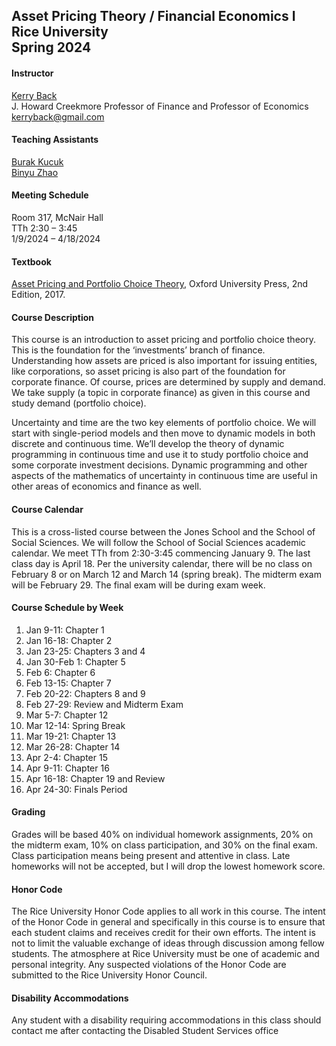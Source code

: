 ## Asset Pricing Theory / Financial Economics I<br>Rice University <br>Spring 2024


#### Instructor

[Kerry Back](http://kerryback.com)
<br>
J. Howard Creekmore Professor of Finance and Professor of Economics<br>
<a href="mailto:kerryback@gmail.com">kerryback@gmail.com</a>

#### Teaching Assistants

[Burak Kucuk](mailto:kb53@rice.edu)<br>
[Binyu Zhao](mailto:bz27@rice.edu)

#### Meeting Schedule

Room 317, McNair Hall<br>
TTh 2:30 -- 3:45<br>
1/9/2024 -- 4/18/2024


#### Textbook

[Asset Pricing and Portfolio Choice Theory](https://www.amazon.com/Portfolio-Financial-Management-Association-Synthesis/product-reviews/0190241144/ref=cm_cr_dp_d_show_all_btm?ie=UTF8&reviewerType=all_reviews), Oxford University Press, 2nd Edition, 2017.

#### Course Description

This course is an introduction to asset pricing and portfolio choice theory. This is the foundation for the ‘investments’ branch of finance. Understanding
how assets are priced is also important for issuing entities, like corporations, so asset
pricing is also part of the foundation for corporate finance. Of course, prices are determined by supply and demand. We take supply (a topic in corporate finance) as given in
this course and study demand (portfolio choice).

Uncertainty and time are the two key elements of portfolio choice. We will start with
single-period models and then move to dynamic models in both discrete and continuous
time. We’ll develop the theory of dynamic programming in continuous time and use it to
study portfolio choice and some corporate investment decisions. Dynamic programming
and other aspects of the mathematics of uncertainty in continuous time are useful in
other areas of economics and finance as well.

#### Course Calendar

This is a cross-listed course between the Jones School and the School of Social Sciences.  We will follow the School of Social Sciences academic calendar.  We meet TTh from 2:30-3:45 commencing January 9.  The last class day is April 18.  Per the university calendar, there will be no class on February 8 or on March 12 and March 14 (spring break).
The midterm exam will be February 29.  The final exam will be during exam week.

#### Course Schedule by Week

1.  Jan 9-11: Chapter 1
2.  Jan 16-18: Chapter 2
3.  Jan 23-25: Chapters 3 and 4
4.  Jan 30-Feb 1: Chapter 5
5.  Feb 6: Chapter 6
6.  Feb 13-15: Chapter 7
7.  Feb 20-22: Chapters 8 and 9
8.  Feb 27-29: Review and Midterm Exam
9.  Mar 5-7: Chapter 12
10. Mar 12-14: Spring Break
11. Mar 19-21: Chapter 13
12. Mar 26-28: Chapter 14
13. Apr 2-4: Chapter 15
14. Apr 9-11: Chapter 16 
15. Apr 16-18: Chapter 19 and Review
16. Apr 24-30: Finals Period


#### Grading

Grades will be based 40% on individual homework assignments, 20% on the
midterm exam, 10% on class participation, and 30% on the final exam.  Class participation means being present and attentive in class.  Late homeworks will not be accepted, but I will drop the lowest homework score.

#### Honor Code

The Rice University Honor Code applies to all work in this course. The intent of the
Honor Code in general and specifically in this course is to ensure that each student claims
and receives credit for their own efforts. The intent is not to limit the valuable exchange
of ideas through discussion among fellow students. The atmosphere at Rice University
must be one of academic and personal integrity. Any suspected violations of the Honor
Code are submitted to the Rice University Honor Council.

#### Disability Accommodations

Any student with a disability requiring accommodations in this class should contact me
after contacting the Disabled Student Services office

